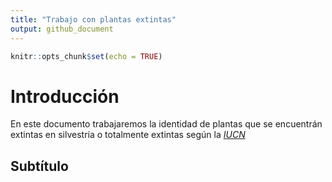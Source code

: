```yaml
---
title: "Trabajo con plantas extintas"
output: github_document
---
```


```r
knitr::opts_chunk$set(echo = TRUE)
```

# Introducción
En este documento trabajaremos la identidad de plantas que se encuentrán 
extintas en silvestría o totalmente extintas según la [*IUCN*](https://www.iucnredlist.org/es)

## Subtítulo